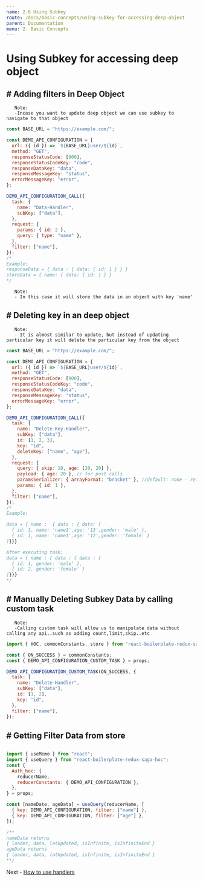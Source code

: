 ```yaml
---
name: 2.6 Using Subkey
route: /docs/basic-concepts/using-subkey-for-accessing-deep-object
parent: Documentation
menu: 2. Basic Concepts
---
```


# Using Subkey for accessing deep object

## # Adding filters in Deep Object

       Note:
       -Incase you want to update deep object we can use subkey to navigate to that object

```js
const BASE_URL = "https://example.com/";

const DEMO_API_CONFIGURATION = {
  url: ({ id }) => `${BASE_URL}user/${id}`,
  method: "GET",
  responseStatusCode: [900],
  responseStatusCodeKey: "code",
  responseDataKey: "data",
  responseMessageKey: "status",
  errorMessageKey: "error",
};

DEMO_API_CONFIGURATION_CALL({
  task: {
    name: "Data-Handler",
    subKey: ["data"],
  },
  request: {
    params: { id: 2 },
    query: { type: "name" },
  },
  filter: ["name"],
});
/*
Example:
responseData = { data : { data: { id: 1 } } }
storeData = { name: { data: { id: 1 } }
*/
```

       Note:
       - In this case it will store the data in an object with key 'name'

## # Deleting key in an deep object

       Note:
       - It is almost similar to update, but instead of updating particular key it will delete the particular key from the object

```js
const BASE_URL = "https://example.com/";

const DEMO_API_CONFIGURATION = {
  url: ({ id }) => `${BASE_URL}user/${id}`,
  method: "GET",
  responseStatusCode: [900],
  responseStatusCodeKey: "code",
  responseDataKey: "data",
  responseMessageKey: "status",
  errorMessageKey: "error",
};

DEMO_API_CONFIGURATION_CALL({
  task: {
    name: "Delete-Key-Handler",
    subKey: ["data"],
    id: [1, 2, 3],
    key: "id",
    deleteKey: ["name", "age"],
  },
  request: {
    query: { skip: 10, age: [20, 20] },
    payload: { age: 20 }, // for post calls
    paramsSerializer: { arrayFormat: "bracket" }, //default: none - refer query-string npm package
    params: { id: 1 },
  },
  filter: ["name"],
});
/*
Example:

data = { name :  { data : { data: [
  { id: 1, name: 'name1',age: '13',gender: 'male' },
  { id: 1, name: 'name1',age: '12',gender: 'female' }
]}}}

After executing task:
data = { name : { data : { data : [
  { id: 1, gender: 'male' },
  { id: 2, gender: 'female' }
]}}}
*/
```

## # Manually Deleting Subkey Data by calling custom task

       Note:
       -Calling custom task will allow us to manipulate data without calling any api..such as adding count,limit,skip..etc

```js
import { HOC, commonConstants, store } from "react-boilerplate-redux-saga-hoc";

const { ON_SUCCESS } = commonConstants;
const { DEMO_API_CONFIGURATION_CUSTOM_TASK } = props;

DEMO_API_CONFIGURATION_CUSTOM_TASK(ON_SUCCESS, {
  task: {
    name: "Delete-Handler",
    subKey: ["data"],
    id: [1, 2],
    key: "id",
  },
  filter: ["name"],
});
```

## # Getting Filter Data from store

##

```js
import { useMemo } from "react";
import { useQuery } from "react-boilerplate-redux-saga-hoc";
const {
  Auth_hoc: {
    reducerName,
    reducerConstants: { DEMO_API_CONFIGURATION },
  },
} = props;

const [nameDate, ageData] = useQuery(reducerName, [
  { key: DEMO_API_CONFIGURATION, filter: ["name"] },
  { key: DEMO_API_CONFIGURATION, filter: ["age"] },
]);

/**
nameData returns 
{ loader, data, latUpdated, isInfinite, isInfiniteEnd } 
ageData returns 
{ loader, data, latUpdated, isInfinite, isInfiniteEnd } 
**/
```

Next - [How to use handlers](/docs/handlers/introduction)
